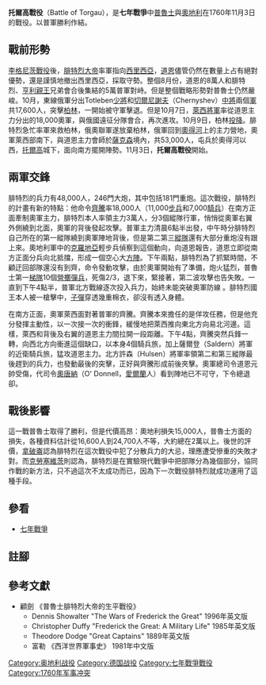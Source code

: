 {{Infobox Military Conflict
|conflict=托爾高戰役
|image=[[File:Schlacht_bei_Torgau.jpg|300px]]
|caption=
|partof=[[七年戰爭|七年戰爭]]
|place=[[托爾高|托爾高]]
|territory=
|date=1760年11月3日
|result=無定論<ref name="Duffy, Army, p 196">Duffy, Army, p 196</ref>
|combatant1=[[普魯士|普魯士]]
|combatant2=[[奧地利|奧地利]]
|commander1=[[腓特烈大帝|腓特烈大帝]] 
|commander2=[[道恩|道恩]][[元帥|元帥]]
|strength1=48,500人<br>309門大炮<ref>Duffy, Army, p 235.</ref>
|strength2=52,000人<br>275門大砲
|casualties1=16,670<ref name="Duffy, Military Life, p. 217">Duffy, Military Life, p. 217</ref>-24,700人
|casualties2=15,897人<ref name="Duffy, Military Life, p. 217">Duffy, Military Life, p. 217</ref>
}}
{{Campaignbox Seven Years' War}}

'''托爾高戰役'''（Battle of Torgau），是'''七年戰爭'''中[[普魯士|普魯士]]與[[奧地利|奧地利]]在1760年11月3日的戰役。以普軍勝利作結。

==戰前形勢==
[[李格尼茨戰役_(1760年)|李格尼茨戰役]]後，[[腓特烈大帝|腓特烈大帝]]率軍指向[[西里西亞|西里西亞]]，[[道恩|道恩]]儘管仍然在數量上占有絕對優勢，還是謹慎地撤出西里西亞，採取守勢。整個8月份，道恩的8萬人和腓特烈、[[亨利親王|亨利親王]]兄弟會合後集結的5萬普軍對峙。但是整個戰略形勢對普魯士仍然嚴峻。10月，東線俄軍分出Totleben[[少將|少將]]和[[切爾尼謝夫|切爾尼謝夫]]（Chernyshev）[[中將|中將]]兩個[[軍|軍]]共17,600人，突擊[[柏林|柏林]]，一開始被守軍擊退。但是10月7日，[[萊西|萊西]][[將軍|將軍]]率從道恩主力分出的18,000奧軍，與俄國遠征分隊會合，再次進攻。10月9日，柏林[[投降|投降]]。腓特烈急忙率軍來救柏林，俄奧聯軍遂放棄柏林，俄軍回到[[奧得河|奧得河]]上的主力營地，奧軍萊西部南下，與道恩主力會師於[[薩克森|薩克森]]境內，共53,000人，屯兵於奧得河以西，[[托爾高|托爾高]]城下，面向南方擺開陣勢。11月3日，'''托爾高戰役'''開始。

==兩軍交鋒==
腓特烈的兵力有48,000人，246門大炮，其中包括181門重炮。這次戰役，腓特烈的計畫有新的特點：他命令[[汉斯·约阿希姆·冯·齐滕|齊騰]]率18,000人（11,000[[步兵|步兵]]和7,000[[騎兵|騎兵]]）在南方正面牽制奧軍主力，腓特烈本人率領主力3萬人，分3個縱隊行軍，悄悄從奧軍右翼外側繞到北面，奧軍的背後發起攻擊。普軍主力清晨6點半出發，中午時分腓特烈自己所在的第一縱隊繞到奧軍陣地背後，但是第二第三[[縱隊|縱隊]]還有大部分重炮沒有跟上來。奧地利軍中的[[克羅地亞|克羅地亞]]輕步兵偵察到這個動向，向道恩報告，道恩立即從南方正面分兵向北抵擋，形成一個空心大[[方陣|方陣]]。下午兩點，腓特烈為了抓緊時間，不顧迂回部隊還沒有到齊，命令發動攻擊，由於奧軍開始有了準備，炮火猛烈，普魯士第一[[梯隊|梯隊]]10個[[營|營]][[擲彈兵|擲彈兵]]，死傷2/3，退下來，緊接著，第二波攻擊也告失敗。一直到下午4點半，普軍北方戰線逐次投入兵力，始終未能突破奧軍防線 。腓特烈國王本人被一槍擊中，[[子彈|子彈]]穿透幾重棉衣，卻沒有透入身體。

在南方正面，奧軍萊西面對著普軍的齊騰。齊騰本來擔任的是佯攻任務，但是他充分發揮主動性，以一次接一次的衝鋒，緩慢地把萊西推向東北方向易北河邊。這樣，萊西和背後及右翼的道恩主力間拉開一段距離。下午4點，齊騰突然兵鋒一轉，向西北方向衝進這個缺口，以本身4個騎兵旅，加上薩爾登（Saldern）將軍的近衛騎兵旅，猛攻道恩主力。北方許森（Hulsen）將軍率領第二和第三縱隊最後趕到的兵力，也發動最後的突擊，正好與齊騰形成前後夾擊。奧軍總司令道恩元帥受傷，代司令[[奧唐納|奧唐納]]（O' Donnell，[[愛爾蘭|愛爾蘭]]人）看到陣地已不可守，下令總退卻。

==戰後影響==
這一戰普魯士取得了勝利，但是代價高昂：奧地利損失15,000人，普魯士方面的損失，各種資料估計從16,600人到24,700人不等，大約總在2萬以上。後世的評價，[[拿破崙|拿破崙]]認為腓特烈在這次戰役中犯了分散兵力的大忌，理應遭受慘重的失敗才對。而[[克勞塞維茨|克勞塞維茨]]則認為，腓特烈是在實驗現代戰爭中把部隊分為幾個部分，協同作戰的新方法，只不過這次不太成功而已，因為下一次戰役腓特烈就成功運用了這種手段。

==參看==
*[[七年戰爭|七年戰爭]]
==註腳==
{{reflist}}
==參考文獻==
*顧劍 《普魯士腓特烈大帝的生平戰役》
**Dennis Showalter "The Wars of Frederick the Great" 1996年英文版
**Christopher Duffy "Frederick the Great: A Military Life" 1985年英文版
**Theodore Dodge "Great Captains" 1889年英文版
**富勒 《西洋世界軍事史》 1981年中文版

[[Category:奥地利战役|Category:奥地利战役]]
[[Category:德国战役|Category:德国战役]]
[[Category:七年戰爭戰役|Category:七年戰爭戰役]]
[[Category:1760年军事冲突|Category:1760年军事冲突]]